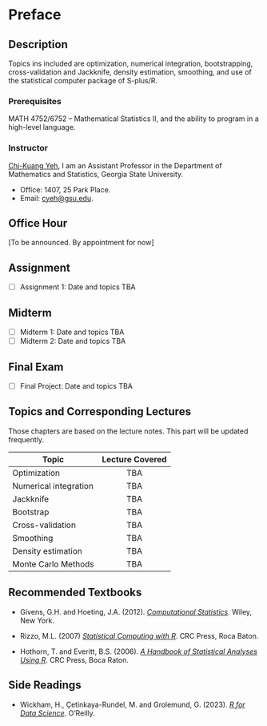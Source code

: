 # Preface {.unnumbered}

## Description

Topics ins included are optimization, numerical integration, bootstrapping, cross-validation and Jackknife, density estimation, smoothing, and use of the statistical computer package of S-plus/R.

### Prerequisites

MATH 4752/6752 -- Mathematical Statistics II, and the ability to program in a high-level language.

### Instructor

[Chi-Kuang Yeh](https://chikuang.github.io/), I am an Assistant Professor in the Department of Mathematics and Statistics, Georgia State University.

-   Office: 1407, 25 Park Place.
-   Email: [cyeh\@gsu.edu](mailto:cyeh@gsu.edu).

## Office Hour

\[To be announced. By appointment for now\]

## Assignment

-   [ ] Assignment 1: Date and topics TBA

## Midterm

-   [ ] Midterm 1: Date and topics TBA
-   [ ] Midterm 2: Date and topics TBA

## Final Exam

-   [ ] Final Project: Date and topics TBA

## Topics and Corresponding Lectures

Those chapters are based on the lecture notes. This part will be updated frequently.

| Topic                 | Lecture Covered |
|-----------------------|:---------------:|
| Optimization          |       TBA       |
| Numerical integration |       TBA       |
| Jackknife             |       TBA       |
| Bootstrap             |       TBA       |
| Cross-validation      |       TBA       |
| Smoothing             |       TBA       |
| Density estimation    |       TBA       |
| Monte Carlo Methods   |       TBA       |

## Recommended Textbooks

-   Givens, G.H. and Hoeting, J.A. (2012). [*Computational Statistics*](https://www.stat.colostate.edu/computationalstatistics/). Wiley, New York.

-   Rizzo, M.L. (2007) [*Statistical Computing with R*](https://a-roshani.ir/files/SC/%5B4%5D%20%5BMaria%20L.%20Rizzo%5D%5B2019%5D%20Statistical%20Computing%20%20with%20R,%20Second%20Edition.pdf). CRC Press, Roca Baton.

-   Hothorn, T. and Everitt, B.S. (2006). [*A Handbook of Statistical Analyses Using R*](https://digitallibrary.tsu.ge/book/2019/september/books/A-Handbook-of-Statistical-Analyses.pdf). CRC Press, Boca Raton.

## Side Readings

-   Wickham, H., Çetinkaya-Rundel, M. and Grolemund, G. (2023). [*R for Data Science*](https://r4ds.hadley.nz/). O'Reilly.
